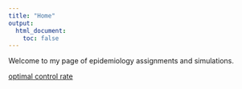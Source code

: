 ```yaml
---
title: "Home"
output:
  html_document:
    toc: false
---
```


Welcome to my page of epidemiology assignments and simulations.

[optimal control rate](optimal_control_rate.html)
